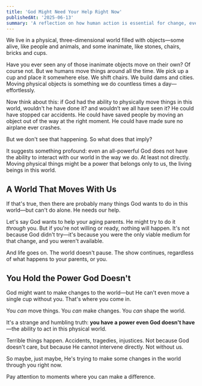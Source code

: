 ```yaml
---
title: 'God Might Need Your Help Right Now'
publishedAt: '2025-06-13'
summary: 'A reflection on how human action is essential for change, even for God.'
---
```


We live in a physical, three-dimensional world filled with objects—some alive, like people and animals, and some inanimate, like stones, chairs, bricks and cups.

Have you ever seen any of those inanimate objects move on their own? Of course not. But we humans move things around all the time. We pick up a cup and place it somewhere else. We shift chairs. We build dams and cities. Moving physical objects is something we do countless times a day—effortlessly.

Now think about this: if God had the ability to physically move things in this world, wouldn't he have done it? and wouldn’t we all have seen it? He could have stopped car accidents. He could have saved people by moving an object out of the way at the right moment. He could have made sure no airplane ever crashes.

But we don't see that happening. So what does that imply?

It suggests something profound: even an all-powerful God does not have the ability to interact with our world in the way we do. At least not directly. Moving physical things might be a power that belongs only to us, the living beings in this world.

## A World That Moves With Us

If that's true, then there are probably many things God wants to do in this world—but can't do alone. He needs our help.

Let's say God wants to help your aging parents. He might try to do it _through_ you. But if you're not willing or ready, nothing will happen. It's not because God didn't try—it's because you were the only viable medium for that change, and you weren't available.

And life goes on. The world doesn't pause. The show continues, regardless of what happens to your parents, or you.

## You Hold the Power God Doesn't

God might want to make changes to the world—but He can't even move a single cup without you. That's where you come in.

You _can_ move things. You _can_ make changes. You _can_ shape the world.

It's a strange and humbling truth: **you have a power even God doesn't have**—the ability to act in this physical world.

Terrible things happen. Accidents, tragedies, injustices. Not because God doesn't care, but because He cannot intervene directly. Not without us.

So maybe, just maybe, He's trying to make some changes in the world through you right now.

Pay attention to moments where you can make a difference.
